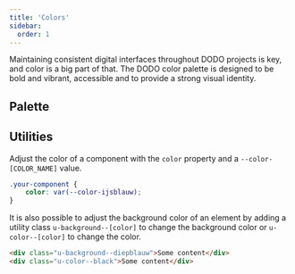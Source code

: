 ```yaml
---
title: 'Colors'
sidebar:
  order: 1
---
```



Maintaining consistent digital interfaces throughout DODO projects is key, and color is a big part of that. The DODO color palette is designed to be bold and vibrant, accessible and to provide a strong visual identity.

## Palette

<Grid>
	<Colors/>
</Grid>


## Utilities

Adjust the color of a component with the `color` property and a `--color-[COLOR_NAME]` value.

```css
.your-component {
	color: var(--color-ijsblauw);
}
```
It is also possible to adjust the background color of an element by adding a utility class `u-background--[color]` to change the background color or `u-color--[color]` to change the color.
```html
<div class="u-background--diepblauw">Some content</div>
<div class="u-color--black">Some content</div>
```
